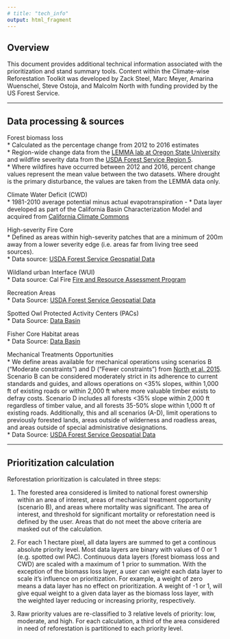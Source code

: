 ```yaml
---
# title: "tech_info"
output: html_fragment
---
```



## Overview  

This document provides additional technical information associated with the prioritization and stand summary tools. Content within the Climate-wise Reforestation Toolkit was developed by Zack Steel, Marc Meyer, Amarina Wuenschel, Steve Ostoja, and Malcolm North with funding provided by the US Forest Service.  

***

## Data processing & sources  

Forest biomass loss  
* Calculated as the percentage change from 2012 to 2016 estimates  
* Region-wide change data from the [LEMMA lab at Oregon State University](https://lemma.forestry.oregonstate.edu/) and wildfire severity data from the [USDA Forest Service Region 5](https://www.fs.usda.gov/detail/r5/landmanagement/gis/?cid=STELPRDB5327833).  
* Where wildfires have occurred between 2012 and 2016, percent change values represent the mean value between the two datasets. Where drought is the primary disturbance, the values are taken from the LEMMA data only.  

Climate Water Deficit (CWD)  
* 1981-2010 average potential minus actual evapotranspiration -
* Data layer developed as part of the California Basin Characterization Model and acquired from [California Climate Commons](http://climate.calcommons.org/variable/climatic-water-deficit)  

High-severity Fire Core  
* Defined as areas within high-severity patches that are a minimum of 200m away from a lower severity edge (i.e. areas far from living tree seed sources).  
* Data source: [USDA Forest Service Geospatial Data](https://www.fs.usda.gov/detail/r5/landmanagement/gis/?cid=STELPRDB5327833)  

Wildland urban Interface (WUI)  
* Data source: Cal Fire [Fire and Resource Assessment Program](https://frap.fire.ca.gov/mapping/gis-data/)  

Recreation Areas  
* Data Source: [USDA Forest Service Geospatial Data](https://www.fs.usda.gov/detail/r5/landmanagement/gis/?cid=STELPRDB5327833)   

Spotted Owl Protected Activity Centers (PACs)  
* Data Source: [Data Basin](https://databasin.org/datasets/ee608449-2619-4c72-816c-0a75b1801015)  

Fisher Core Habitat areas  
* Data Source: [Data Basin](https://databasin.org/datasets/ba0ca69e7e024cfdbf816a33b64238a5)  

Mechanical Treatments Opportunities  
* We define areas available for mechanical operations using scenarios B ("Moderate constraints") and D ("Fewer constraints") from [North et al. 2015](https://academic.oup.com/jof/article/113/1/40/4599106). Scenario B can be considered moderately strict in its adherence to current standards and guides, and allows operations on <35% slopes, within 1,000 ft of existing roads or within 2,000 ft where more valuable timber exists to defray costs. Scenario D includes all forests <35% slope within 2,000 ft regardless of timber value, and all forests 35-50% slope within 1,000 ft of existing roads. Additionally, this and all scenarios (A-D), limit operations to previously forested lands, areas outside of wilderness and roadless areas, and areas outside of special administrative designations.  
* Data Source: [USDA Forest Service Geospatial Data](https://www.fs.usda.gov/detail/r5/landmanagement/gis/?cid=STELPRDB5327833)  

***

## Prioritization calculation  

Reforestation prioritization is calculated in three steps:  

1) The forested area considered is limited to national forest ownership within an area of interest, areas of mechanical treatment opportunity (scenario B), and areas where mortality was significant. The area of interest, and threshold for significant mortality or reforestation need is defined by the user. Areas that do not meet the above criteria are masked out of the calculation.  

2) For each 1 hectare pixel, all data layers are summed to get a continous absolute priority level. Most data layers are binary with values of 0 or 1 (e.g. spotted owl PAC). Continuous data layers (forest biomass loss and CWD) are scaled with a maximum of 1 prior to summation. With the exception of the biomass loss layer, a user can weight each data layer to scale it's influence on prioritization. For example, a weight of zero means a data layer has no effect on prioritization. A weight of -1 or 1, will give equal weight to a given data layer as the biomass loss layer, with the weighted layer reducing or increasing priority, respectively.  

3) Raw priority values are re-classified to 3 relative levels of priority: low, moderate, and high. For each calculation, a third of the area considered in need of reforestation is partitioned to each priority level.  


